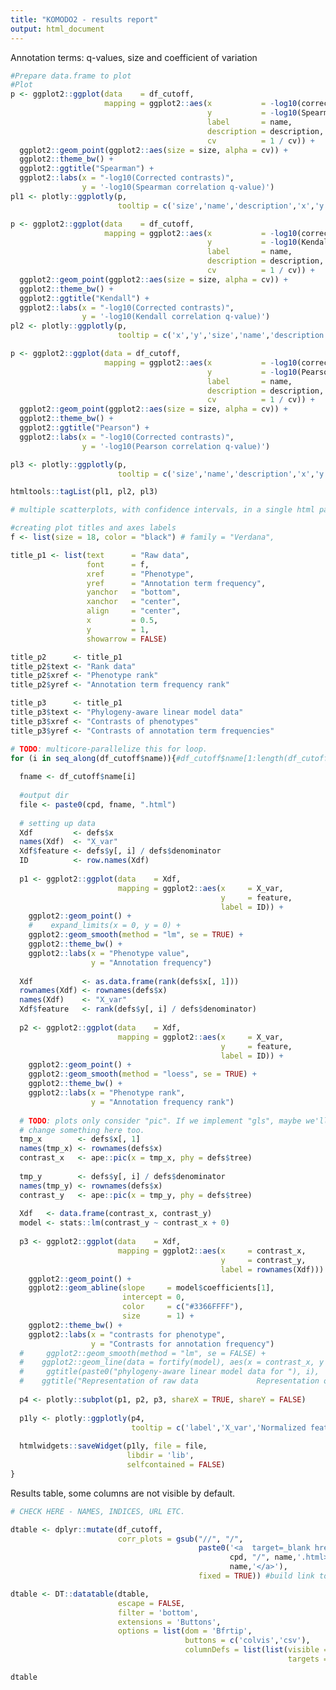 ```yaml
---
title: "KOMODO2 - results report"
output: html_document
---
```


Annotation terms: q-values, size and coefficient of variation

```r
#Prepare data.frame to plot
#Plot
p <- ggplot2::ggplot(data    = df_cutoff,
                     mapping = ggplot2::aes(x           = -log10(corrected_contrasts),
                                            y           = -log10(Spearman_qvalue),
                                            label       = name,
                                            description = description,
                                            cv          = 1 / cv)) +
  ggplot2::geom_point(ggplot2::aes(size = size, alpha = cv)) +
  ggplot2::theme_bw() + 
  ggplot2::ggtitle("Spearman") +
  ggplot2::labs(x = "-log10(Corrected contrasts)",
                y = '-log10(Spearman correlation q-value)')
pl1 <- plotly::ggplotly(p, 
                        tooltip = c('size','name','description','x','y'))

p <- ggplot2::ggplot(data    = df_cutoff,
                     mapping = ggplot2::aes(x           = -log10(corrected_contrasts),
                                            y           = -log10(Kendall_qvalue),
                                            label       = name,
                                            description = description,
                                            cv          = 1 / cv)) +
  ggplot2::geom_point(ggplot2::aes(size = size, alpha = cv)) +
  ggplot2::theme_bw() + 
  ggplot2::ggtitle("Kendall") + 
  ggplot2::labs(x = "-log10(Corrected contrasts)",
                y = '-log10(Kendall correlation q-value)')
pl2 <- plotly::ggplotly(p, 
                        tooltip = c('x','y','size','name','description'))

p <- ggplot2::ggplot(data = df_cutoff,
                     mapping = ggplot2::aes(x           = -log10(corrected_contrasts),
                                            y           = -log10(Pearson_qvalue),
                                            label       = name,
                                            description = description,
                                            cv          = 1 / cv)) +
  ggplot2::geom_point(ggplot2::aes(size = size, alpha = cv)) +
  ggplot2::theme_bw() + 
  ggplot2::ggtitle("Pearson") +
  ggplot2::labs(x = "-log10(Corrected contrasts)",
                y = '-log10(Pearson correlation q-value)')

pl3 <- plotly::ggplotly(p,
                        tooltip = c('size','name','description','x','y'))

htmltools::tagList(pl1, pl2, pl3)
```


```r

# multiple scatterplots, with confidence intervals, in a single html page

#creating plot titles and axes labels
f <- list(size = 18, color = "black") # family = "Verdana",

title_p1 <- list(text      = "Raw data",
                 font      = f,
                 xref      = "Phenotype",
                 yref      = "Annotation term frequency",
                 yanchor   = "bottom",
                 xanchor   = "center",
                 align     = "center",
                 x         = 0.5,
                 y         = 1,
                 showarrow = FALSE)

title_p2      <- title_p1
title_p2$text <- "Rank data"
title_p2$xref <- "Phenotype rank"
title_p2$yref <- "Annotation term frequency rank"

title_p3      <- title_p1
title_p3$text <- "Phylogeny-aware linear model data"
title_p3$xref <- "Contrasts of phenotypes"
title_p3$yref <- "Contrasts of annotation term frequencies"

# TODO: multicore-parallelize this for loop.
for (i in seq_along(df_cutoff$name)){#df_cutoff$name[1:length(df_cutoff[, 1])]) { # get filtered to plot a lot
  
  fname <- df_cutoff$name[i]
  
  #output dir
  file <- paste0(cpd, fname, ".html")
  
  # setting up data
  Xdf         <- defs$x
  names(Xdf)  <- "X_var"
  Xdf$feature <- defs$y[, i] / defs$denominator
  ID          <- row.names(Xdf)
  
  p1 <- ggplot2::ggplot(data    = Xdf, 
                        mapping = ggplot2::aes(x     = X_var, 
                                               y     = feature,
                                               label = ID)) + 
    ggplot2::geom_point() +
    #    expand_limits(x = 0, y = 0) +
    ggplot2::geom_smooth(method = "lm", se = TRUE) + 
    ggplot2::theme_bw() +
    ggplot2::labs(x = "Phenotype value", 
                  y = "Annotation frequency")
  
  Xdf           <- as.data.frame(rank(defs$x[, 1]))
  rownames(Xdf) <- rownames(defs$x)
  names(Xdf)    <- "X_var"
  Xdf$feature   <- rank(defs$y[, i] / defs$denominator)
  
  p2 <- ggplot2::ggplot(data    = Xdf, 
                        mapping = ggplot2::aes(x     = X_var, 
                                               y     = feature,
                                               label = ID)) + 
    ggplot2::geom_point() +
    ggplot2::geom_smooth(method = "loess", se = TRUE) + 
    ggplot2::theme_bw() +
    ggplot2::labs(x = "Phenotype rank", 
                  y = "Annotation frequency rank")
  
  # TODO: plots only consider "pic". If we implement "gls", maybe we'll need to 
  # change something here too.
  tmp_x        <- defs$x[, 1]
  names(tmp_x) <- rownames(defs$x)
  contrast_x   <- ape::pic(x = tmp_x, phy = defs$tree)
  
  tmp_y        <- defs$y[, i] / defs$denominator
  names(tmp_y) <- rownames(defs$x)
  contrast_y   <- ape::pic(x = tmp_y, phy = defs$tree)
  
  Xdf   <- data.frame(contrast_x, contrast_y)
  model <- stats::lm(contrast_y ~ contrast_x + 0)
  
  p3 <- ggplot2::ggplot(data    = Xdf, 
                        mapping = ggplot2::aes(x     = contrast_x, 
                                               y     = contrast_y, 
                                               label = rownames(Xdf))) +
    ggplot2::geom_point() +
    ggplot2::geom_abline(slope     = model$coefficients[1], 
                         intercept = 0, 
                         color     = c("#3366FFFF"), 
                         size      = 1) +
    ggplot2::theme_bw() +
    ggplot2::labs(x = "contrasts for phenotype", 
                  y = "Contrasts for annotation frequency")
  #		ggplot2::geom_smooth(method = "lm", se = FALSE) +
  #    ggplot2::geom_line(data = fortify(model), aes(x = contrast_x, y = .fitted))
  #		ggtitle(paste0("phylogeny-aware linear model data for "), i),
  #    ggtitle("Representation of raw data             Representation of rank data                Representation of phylogenetic-aware linear model data")
  
  p4 <- plotly::subplot(p1, p2, p3, shareX = TRUE, shareY = FALSE)
  
  p1ly <- plotly::ggplotly(p4,
                           tooltip = c('label','X_var','Normalized feature'))
  
  htmlwidgets::saveWidget(p1ly, file = file,
                          libdir = 'lib',
                          selfcontained = FALSE)
}

```

Results table, some columns are not visible by default. 
```r

# CHECK HERE - NAMES, INDICES, URL ETC.

dtable <- dplyr::mutate(df_cutoff, 
                        corr_plots = gsub("//", "/", 
                                          paste0('<a  target=_blank href=', 
                                                 cpd, "/", name,'.html>', 
                                                 name,'</a>'),
                                          fixed = TRUE)) #build link to plots

dtable <- DT::datatable(dtable,
                        escape = FALSE, 
                        filter = 'bottom',
                        extensions = 'Buttons', 
                        options = list(dom = 'Bfrtip', 
                                       buttons = c('colvis','csv'),
                                       columnDefs = list(list(visible = FALSE,
                                                              targets = 4:(length(df_cutoff) - 2))))) # prepare table

dtable
```


<!--
#```{r Multiplot,echo=F,warning=FALSE}
#Xdf <- KOMODO2$x
##nice scatterplot, with confidence intervals
#names(Xdf) <- "X_var"
#dir.create(paste0(wd,"/correlation_Plots"));
#lis<-list();
#for ( i in  df_cutoff$name[1:length(df_cutoff[,1])] ) { # get filtered to plot a lot
#	file<-paste0(wd,'/correlation_Plots/',i,'.html');
#	Xdf$feature <- KOMODO2$y[,i]/KOMODO2$denominator
##	model1 <- lm(Xdf$feature ~ Xdf$X_var)
##	conf_interval <- predict(model1, newdata=data.frame(QUET=3), interval="confidence", level = 0.95)
##	temp_var <- predict(model1, interval="prediction")
##	new_Xdf <- cbind(Xdf, temp_var)
#	ID=row.names(Xdf)
#	p2 <- ggplot(Xdf, aes(x = X_var, y = feature,label=ID) ) + 
#		geom_point() +
#		geom_smooth(method = "lm", se = TRUE) + 
#		theme_bw() +
#		ggtitle(i)	
#	p2ly<-ggplotly(p2,tooltip=c('label','X_var','Normalized feature'));
#	htmlwidgets::saveWidget(p2ly,file=file,title=i,libdir='lib',selfcontained=F)

#}

#Xdf <- as.data.frame(rank(KOMODO2$x[,1]))
#rownames(Xdf) <- rownames(KOMODO2$x)
##nice scatterplot, confidence intervals
#names(Xdf) <- "X_var"
#dir.create(paste0(wd,"/correlation_Plots2"));
#lis<-list();
#for ( i in  df_cutoff$name[1:length(df_cutoff[,1])] ) { # get filtered to plot a lot
#	file<-paste0(wd,'/correlation_Plots2/',i,'.html');
#	Xdf$feature <- rank(KOMODO2$y[,i]/KOMODO2$denominator)
##	model1 <- lm(Xdf$feature ~ Xdf$X_var)
##	conf_interval <- predict(model1, newdata=data.frame(QUET=3), ##interval="confidence", level = 0.95)
##	temp_var <- predict(model1, interval="prediction")
##	new_Xdf <- cbind(Xdf, temp_var)
#	ID=row.names(Xdf)
#	p2 <- ggplot(Xdf, aes(x = X_var, y = feature,label=ID)) + geom_point()+
##		geom_line(aes(y=lwr), color = "red", linetype = "dashed")+
##		geom_line(aes(y=upr), color = "red", linetype = "dashed")+
#		geom_smooth(method = "lm", se = TRUE) +
#		theme_bw() +
#		ggtitle(i)	
#	p2ly<-ggplotly(p2,tooltip=c('label','X_var','Normalized feature'));
#	htmlwidgets::saveWidget(p2ly,file=file,title=i,libdir='lib',selfcontained=F)
#}

#```

-->
